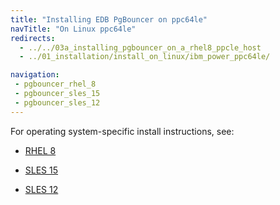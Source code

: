 ```yaml
---
title: "Installing EDB PgBouncer on ppc64le"
navTitle: "On Linux ppc64le" 
redirects:
  - ../../03a_installing_pgbouncer_on_a_rhel8_ppcle_host
  - ../01_installation/install_on_linux/ibm_power_ppc64le/

navigation:
 - pgbouncer_rhel_8
 - pgbouncer_sles_15
 - pgbouncer_sles_12
---
```


For operating system-specific install instructions, see:

  - [RHEL 8](pgbouncer_rhel_8)

  - [SLES 15](pgbouncer_sles_15)
  - [SLES 12](pgbouncer_sles_12)
